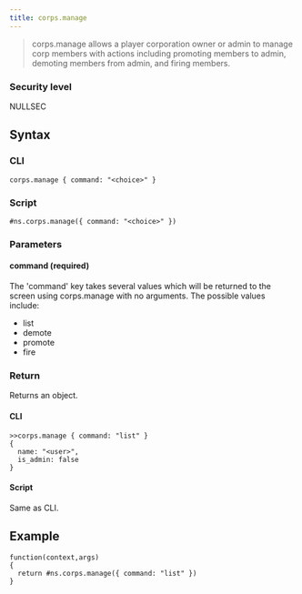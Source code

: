 ```yaml
---
title: corps.manage
---
```


> corps.manage allows a player corporation owner or admin to manage corp members with actions including promoting members to admin, demoting members from admin, and firing members.

### Security level

NULLSEC

## Syntax

### CLI

```
corps.manage { command: "<choice>" }
```

### Script

```
#ns.corps.manage({ command: "<choice>" })
```

### Parameters

#### command (required)

The 'command' key takes several values which will be returned to the screen using corps.manage with no arguments. The possible values include:

- list
- demote
- promote
- fire

### Return

Returns an object.

#### CLI

```
>>corps.manage { command: "list" }
{
  name: "<user>",
  is_admin: false
}
```

#### Script

Same as CLI.

## Example

```
function(context,args)
{
  return #ns.corps.manage({ command: "list" })
}
```
